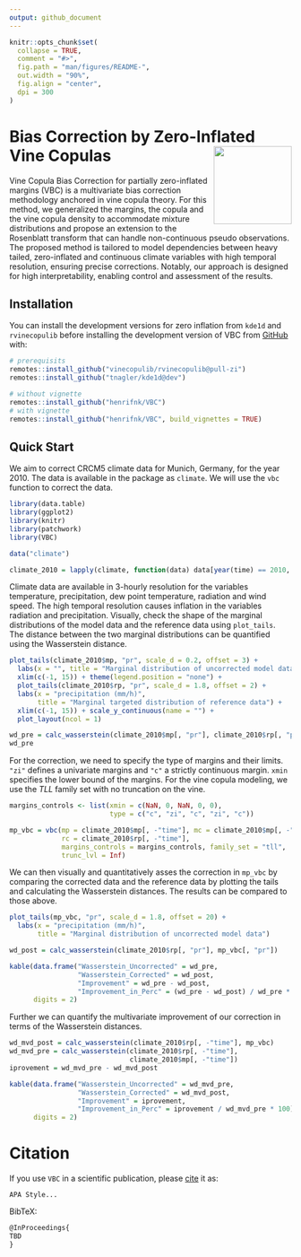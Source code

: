 ```yaml
---
output: github_document
---
```


<!-- README.md is generated from README.Rmd. Please edit that file -->

```r
knitr::opts_chunk$set(
  collapse = TRUE,
  comment = "#>",
  fig.path = "man/figures/README-",
  out.width = "90%",
  fig.align = "center",
  dpi = 300
)
```

# Bias Correction by Zero-Inflated Vine Copulas <img src="man/figures/logo.svg" align="right" height="139" alt="" />

<!-- badges: start -->
<!-- badges: end -->

Vine Copula Bias Correction for partially zero-inflated margins (VBC) is a  multivariate bias correction methodology anchored in vine copula theory. For this method, we generalized the margins, the copula and the vine copula density to accommodate mixture distributions and propose an extension to the Rosenblatt transform that can handle non-continuous pseudo observations. The proposed method is tailored to model dependencies between heavy tailed, zero-inflated and continuous climate variables with high temporal resolution, ensuring precise corrections. Notably, our approach is designed for high interpretability, enabling control and assessment of the results. 

## Installation

You can install the development versions for zero inflation from `kde1d` and `rvinecopulib` before installing the development version of VBC from [GitHub](https://github.com/) with:

``` r
# prerequisits
remotes::install_github("vinecopulib/rvinecopulib@pull-zi")
remotes::install_github("tnagler/kde1d@dev")

# without vignette
remotes::install_github("henrifnk/VBC")
# with vignette
remotes::install_github("henrifnk/VBC", build_vignettes = TRUE)
```

## Quick Start

We aim to correct CRCM5 climate data for Munich, Germany, for the year 2010.
The data is available in the package as `climate`.
We will use the `vbc` function to correct the data. 


```r
library(data.table)
library(ggplot2)
library(knitr)
library(patchwork)
library(VBC)

data("climate")

climate_2010 = lapply(climate, function(data) data[year(time) == 2010, ])
```

Climate data are available in 3-hourly resolution for the variables temperature, precipitation, dew point temperature, radiation and wind speed.
The high temporal resolution causes inflation in the variables radiation and precipitation. 
Visually, check the shape of the marginal distributions of the model data and the reference data using `plot_tails`.
The distance between the two marginal distributions can be quantified using the Wasserstein distance. 

```r
plot_tails(climate_2010$mp, "pr", scale_d = 0.2, offset = 3) +
  labs(x = "", title = "Marginal distribution of uncorrected model data") +
  xlim(c(-1, 15)) + theme(legend.position = "none") +
  plot_tails(climate_2010$rp, "pr", scale_d = 1.8, offset = 2) +
  labs(x = "precipitation (mm/h)",  
       title = "Marginal targeted distribution of reference data") +
  xlim(c(-1, 15)) + scale_y_continuous(name = "") +
  plot_layout(ncol = 1) 

wd_pre = calc_wasserstein(climate_2010$mp[, "pr"], climate_2010$rp[, "pr"])
wd_pre
```

For the correction, we need to specify the type of margins and their limits.
`"zi"` defines a univariate margins and `"c"` a strictly continuous margin.
`xmin` specifies the lower bound of the margins.
For the vine copula modeling, we use the *TLL* family set with no truncation
on the vine.

```r
margins_controls <- list(xmin = c(NaN, 0, NaN, 0, 0),
                         type = c("c", "zi", "c", "zi", "c"))

mp_vbc = vbc(mp = climate_2010$mp[, -"time"], mc = climate_2010$mp[, -"time"],
             rc = climate_2010$rp[, -"time"],
             margins_controls = margins_controls, family_set = "tll",
             trunc_lvl = Inf)    
```

We can then visually and quantitatively asses the correction in `mp_vbc` by
comparing the corrected data and the reference data by plotting the tails and
calculating the Wasserstein distances.
The results can be compared to those above.


```r
plot_tails(mp_vbc, "pr", scale_d = 1.8, offset = 20) +
  labs(x = "precipitation (mm/h)",
       title = "Marginal distribution of uncorrected model data")
```

```r
wd_post = calc_wasserstein(climate_2010$rp[, "pr"], mp_vbc[, "pr"])

kable(data.frame("Wasserstein_Uncorrected" = wd_pre,
                 "Wasserstein_Corrected" = wd_post,
                 "Improvement" = wd_pre - wd_post,
                 "Improvement_in_Perc" = (wd_pre - wd_post) / wd_pre * 100),
      digits = 2)
```

Further we can quantify the multivariate improvement of our correction in 
terms of the Wasserstein distances.

```r
wd_mvd_post = calc_wasserstein(climate_2010$rp[, -"time"], mp_vbc)
wd_mvd_pre = calc_wasserstein(climate_2010$rp[, -"time"],
                              climate_2010$mp[, -"time"])
iprovement = wd_mvd_pre - wd_mvd_post

kable(data.frame("Wasserstein_Uncorrected" = wd_mvd_pre,
                 "Wasserstein_Corrected" = wd_mvd_post,
                 "Improvement" = iprovement,
                 "Improvement_in_Perc" = iprovement / wd_mvd_pre * 100),
      digits = 2)

```

# Citation

If you use `VBC` in a scientific publication, please
[cite](TBD) it as:

    APA Style...

BibTeX:

``` tex
@InProceedings{
TBD
}
```
